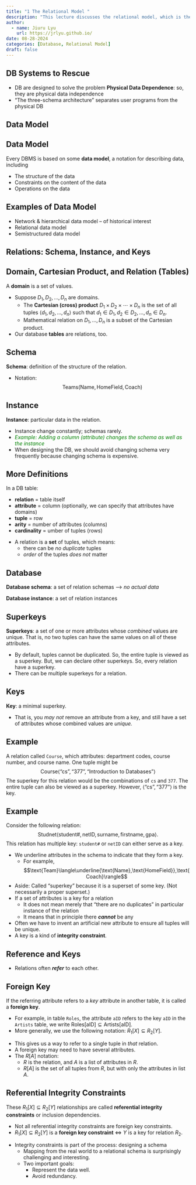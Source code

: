 ```yaml
---
title: "1 The Relational Model "
description: "This lecture discusses the relational model, which is the foundation of modern database systems."
author:
  - name: Jiuru Lyu
    url: https://jrlyu.github.io/
date: 08-28-2024
categories: [Database, Relational Model]
draft: false
---
```


## DB Systems to Rescue
- DB are designed to solve the problem **Physical Data Dependence**: so, they are physical data independence
- "The three-schema architecture" separates user programs from the physical DB

## Data Model
:::{#note-data-model .callout-note}
## Data Model
Every DBMS is based on some **data model**, a notation for describing data, including

- The structure of the data
- Constraints on the content of the data
- Operations on the data
:::

:::{#tip-data-model .callout-tip collapse="true"}
## Examples of Data Model
- Network & hierarchical data model -- of historical interest
- Relational data model
- Semistructured data model
:::

## Relations: Schema, Instance, and Keys
:::{#note-relations .callout-note}
## Domain, Cartesian Product, and Relation (Tables)
A **domain** is a set of values. 

- Suppose $D_1,D_2,\dots,D_n$ are domains.
	- The **Cartesian (cross) product** $D_1\times D_2\times\cdots\times D_n$ is the set of all tuples $\langle d_1,d_2,\dots,d_n\rangle$ such that $d_1\in D_1, d_2\in D_2,\dots,d_n\in D_n$.
	- Mathematical relation on $D_1,\dots,D_n$ is a subset of the Cartesian product. 
- Our database **tables** are relations, too.
:::

:::{#note-schema .callout-note}
## Schema
**Schema**: definition of the structure of the relation.

- Notation: $$\text{Teams}(\text{Name},\text{HomeField},\text{Coach})$$
:::

:::{#note-instance .callout-note}
## Instance
**Instance**: particular data in the relation.

- Instance change constantly; schemas rarely.
- <font color='green'><i>Example: Adding a column (attribute) changes the schema as well as the instance</i></font>
- When designing the DB, we should avoid changing schema very frequently because changing schema is expensive. 
:::

:::{#note-keys .callout-note}
## More Definitions
In a DB table:

- **relation** = table itself
- **attribute** = column (optionally, we can specify that attributes have domains)
- **tuple** = row
- **arity** = number of attributes (columns)
- **cardinality** = umber of tuples (rows)
:::

- A relation is a **set** of tuples, which means:
	- there can be *no duplicate* tuples
	- *order* of the tuples *does not* matter

:::{#note-database .callout-note}
## Database
**Database schema**: a set of relation schemas --> *no actual data*

**Database instance**: a set of relation instances
:::

:::{#note-superkeys .callout-note}
## Superkeys
**Superkeys**: a set of one or more attributes whose *combined* values are unique. That is, no two tuples can have the same values on all of these attributes. 

- By default, tuples cannot be duplicated. So, the entire tuple is viewed as a superkey. But, we can declare other superkeys. So, every relation have a superkey.
- There can be multiple superkeys for a relation. 
:::

:::{#note-keys .callout-note}
## Keys
**Key**: a minimal superkey.

- That is, you *may not* remove an attribute from a key, and still have a set of attributes whose combined values are *unique.*
:::

:::{#tip-eg1 .callout-tip collapse="true"}
## Example
A relation called `Course`, which attributes: department codes, course number, and course name. One tuple might be $$\text{Course}\langle\text{``cs''},\text{``377''},\text{``Introduction to Databases''}\rangle$$
The superkey for this relation would be the combinations of `cs` and `377`. The entire tuple can also be viewed as a superkey. However, $\langle\text{``cs''},\text{``377''}\rangle$ is the key.
:::

:::{#tip-eg2 .callout-tip collapse="true"}
## Example
Consider the following relation: $$\text{Studnet}\langle\text{student\#},\text{netID},\text{surname},\text{firstname},\text{gpa}\rangle.$$
This relation has multiple key: `student#` or `netID` can either serve as a key. 
:::

- We underline attributes in the schema to indicate that they form a key.
	- For example, $$\text{Team}\langle\underline{\text{Name},\text{HomeField}},\text{Coach}\rangle$$
- Aside: Called “superkey” because it is a superset of some key. (Not necessarily a proper superset.)
- If a set of attributes is a key for a relation
	- It does not mean merely that "there are no duplicates" in particular instance of the relation
	- It means that in principle there ***cannot*** be any
- Often we have to invent an artificial new attribute to ensure all tuples will be unique.
- A key is a kind of **integrity constraint**.

## Reference and Keys
- Relations often ***refer*** to each other.

:::{#note-foreign-key .callout-note}
## Foreign Key
If the referring attribute refers to a *key* attribute in another table, it is called a **foreign key**.

- For example, in table `Roles`, the attribute `aID` refers to the key `aID` in the `Artists` table, we write $\text{Roles}[\text{aID}]\subseteq\text{Artists}[\text{aID}]$.
- More generally, we use the following notation: $R_1[X]\subseteq R_2[Y]$.
:::

- This gives us a way to refer to a single tuple in *that* relation.
- A foreign key may need to have several attributes.
- The $R[A]$ notation:
	- $R$ is the relation, and $A$ is a list of attributes in $R$.
	- $R[A]$ is the set of all tuples from $R$, but with only the attributes in list $A$.

:::{#note-referential-integrity-constraints .callout-note}
## Referential Integrity Constraints
These $R_1[X]\subseteq R_2[Y]$ relationships are called **referential integrity constraints** or inclusion dependencies. 

- Not all referential integrity constraints are foreign key constraints. 
- $R_1[X]\subseteq R_2[Y]$ is a **foreign key constraint** $\iff$ $Y$ is a key for relation $R_2$.
:::

- Integrity constraints is part of the process: designing a schema
	- Mapping from the real world to a relational schema is surprisingly challenging and interesting.
	- Two important goals:
		- Represent the data well.
		- Avoid redundancy.